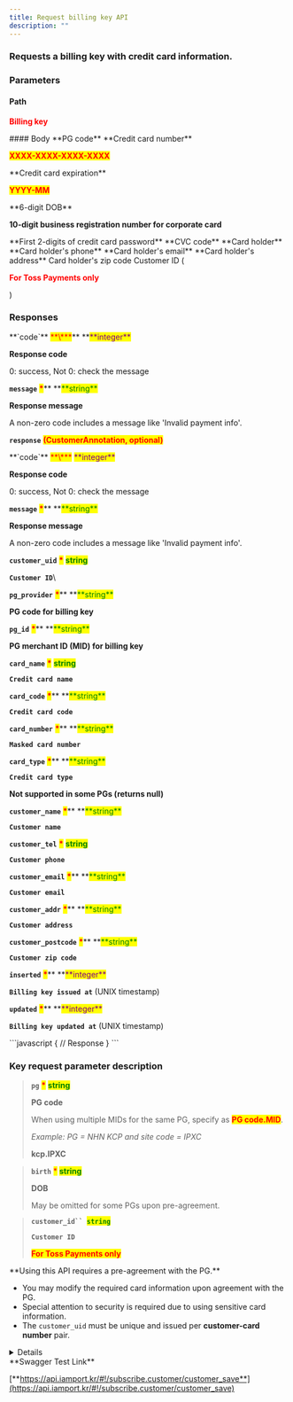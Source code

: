 ```yaml
---
title: Request billing key API
description: ""
---
```




### Requests a billing key with credit card information.

<Swagger method="post" path="/subscribe/customer/{customer_uid}" baseUrl="https://api.iamport.kr" summary="Requests a billing key with the customer's credit card information.">
<SwaggerDescription>

</SwaggerDescription>

### Parameters

#### Path

<SwaggerParameter name="customer_uid" type="String(80)" required="true">
<mark style="color:red;">

**Billing key**

</mark>

</SwaggerParameter>
#### Body

<SwaggerParameter required="true" name="pg" type="String">
**PG code**

</SwaggerParameter>
<SwaggerParameter name="card_numb" type="String" required="true">
**Credit card number**

<mark style="color:red;">**XXXX-XXXX-XXXX-XXXX**</mark>

</SwaggerParameter>
<SwaggerParameter name="expiry" type="String" required="true">
**Credit card expiration**

<mark style="color:red;">**YYYY-MM**</mark>

</SwaggerParameter>
<SwaggerParameter name="birth" type="String" required="false">
**6-digit DOB**

**10-digit business registration number for corporate card**

</SwaggerParameter>
<SwaggerParameter name="pwd_2digit" type="String" required="false">
**First 2-digits of credit card password**

</SwaggerParameter>
<SwaggerParameter name="cvc" type="String" required="false">
**CVC code**

</SwaggerParameter>
<SwaggerParameter name="customer_name" type="String" required="false">
**Card holder**

</SwaggerParameter>
<SwaggerParameter name="customer_tel" type="String" required="false">
**Card holder's phone**

</SwaggerParameter>
<SwaggerParameter name="customer_email" type="String" required="false">
**Card holder's email**

</SwaggerParameter>
<SwaggerParameter name="customer_addr" type="String" required="false">
**Card holder's address**

</SwaggerParameter>
<SwaggerParameter name="customer_postcode" type="String" required="false">
Card holder's zip code

</SwaggerParameter>
<SwaggerParameter name="customer_id" type="String">
Customer ID (

<mark style="color:red;">

**For Toss Payments only**

</mark>

)

</SwaggerParameter>

### Responses

<SwaggerResponse status="200: OK" description="Success">
<Tabs>
<Tab title="CustomerResponse">
**`code`** <mark style="color:red;">**\***</mark>** **<mark style="color:purple;">**integer**</mark>

**Response code**

0: success, Not 0: check the message

**`message`** <mark style="color:red;">**\***</mark>\*\* **<mark style="color:green;">**string\*\*</mark>

**Response message**

A non-zero code includes a message like 'Invalid payment info'.

**`response`** <mark style="color:red;">**(CustomerAnnotation, optional)**</mark>

</Tab>
</Tabs>

<Tabs>
<Tab title="CustomerAnnotation">
**`code`** <mark style="color:red;">**\***</mark> <mark style="color:purple;">**integer**</mark>

**Response code**

0: success, Not 0: check the message

**`message`** <mark style="color:red;">**\***</mark>\*\* **<mark style="color:green;">**string\*\*</mark>

**Response message**

A non-zero code includes a message like 'Invalid payment info'.

**`customer_uid`** <mark style="color:red;">**\***</mark> <mark style="color:green;">**string**</mark>

**`Customer ID`**\

**`pg_provider`** <mark style="color:red;">**\***</mark>\*\* **<mark style="color:green;">**string\*\*</mark>

**PG code for billing key**

**`pg_id`** <mark style="color:red;">**\***</mark>\*\* **<mark style="color:green;">**string\*\*</mark>

**PG merchant ID (MID) for billing key**

**`card_name`** <mark style="color:red;">**\***</mark> <mark style="color:green;">**string**</mark>

**`Credit card name`**

**`card_code`** <mark style="color:red;">**\***</mark>\*\* **<mark style="color:green;">**string\*\*</mark>

**`Credit card code`**

**`card_number`** <mark style="color:red;">**\***</mark>\*\* **<mark style="color:green;">**string\*\*</mark>

**`Masked card number`**

**`card_type`** <mark style="color:red;">**\***</mark>\*\* **<mark style="color:green;">**string\*\*</mark>

**`Credit card type`**

**Not supported in some PGs (returns null)**

**`customer_name`** <mark style="color:red;">**\***</mark>\*\* **<mark style="color:green;">**string\*\*</mark>

**`Customer name`**

**`customer_tel`** <mark style="color:red;">**\***</mark> <mark style="color:green;">**string**</mark>

**`Customer phone`**

**`customer_email`** <mark style="color:red;">**\***</mark>\*\* **<mark style="color:green;">**string\*\*</mark>

**`Customer email`**

**`customer_addr`** <mark style="color:red;">**\***</mark>\*\* **<mark style="color:green;">**string\*\*</mark>

**`Customer address`**

**`customer_postcode`** <mark style="color:red;">**\***</mark>\*\* **<mark style="color:green;">**string\*\*</mark>

**`Customer zip code`**

**`inserted`** <mark style="color:red;">**\***</mark>\*\* **<mark style="color:purple;">**integer\*\*</mark>

**`Billing key issued at`** (UNIX timestamp)

**`updated`** <mark style="color:red;">**\***</mark>\*\* **<mark style="color:purple;">**integer\*\*</mark>

**`Billing key updated at`** (UNIX timestamp)

</Tab>
</Tabs>

</SwaggerResponse>

<SwaggerResponse status="401: Unauthorized" description="Missing or invalid access token">
```javascript
{
    // Response
}
```

</SwaggerResponse>

</Swagger>

### **Key request parameter description**

> **`pg`** <mark style="color:red;">**\***</mark> <mark style="color:green;">**string**</mark>
>
> **PG code**
>
> When using multiple MIDs for the same PG, specify as <mark style="color:red;">**PG code.MID**</mark>.
>
> _Example: PG = NHN KCP and site code = IPXC_
>
> **kcp.IPXC**

> **`birth`** <mark style="color:red;">\*</mark> <mark style="color:green;">**string**</mark>
>
> **DOB**
>
> May be omitted for some PGs upon pre-agreement.

> **` customer_id``  `**<mark style="color:green;">**`string`**</mark>
>
> **`Customer ID`**
>
> <mark style="color:red;">**For Toss Payments only**</mark>

<Hint style="info">
**Using this API requires a pre-agreement with the PG.**

- You may modify the required card information upon agreement with the PG.
- Special attention to security is required due to using sensitive card information.
- The `customer_uid` must be unique and issued per **customer-card number** pair.

</Hint>

<Details>
<p slot="summary">Response Model Schema</p>

```json
{
  "code": 0,
  "message": "string",
  "response": {
    "customer_uid": "string",
    "pg_provider": "string",
    "pg_id": "string",
    "card_name": "string",
    "card_code": "string",
    "card_number": "string",
    "card_type": "null",
    "customer_name": "string",
    "customer_tel": "string",
    "customer_email": "string",
    "customer_addr": "string",
    "customer_postcode": "string",
    "inserted": 0,
    "updated": 0
  }
}
```

</Details>

<Hint style="success">
**Swagger Test Link**

[**https://api.iamport.kr/#!/subscribe.customer/customer_save**](https://api.iamport.kr/#!/subscribe.customer/customer_save)

</Hint>
